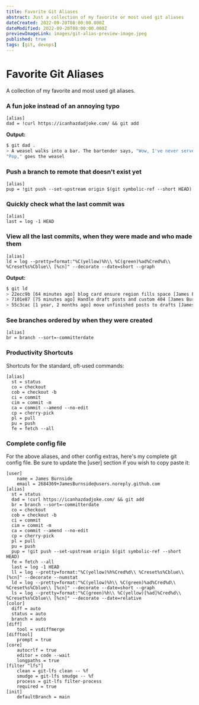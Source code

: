 ```yaml
---
title: Favorite Git Aliases
abstract: Just a collection of my favorite or most used git aliases
dateCreated: 2022-09-20T08:00:00.000Z
dateModified: 2022-09-20T08:00:00.000Z
previewImageLink: images/git-alias-preview-image.jpeg
published: true
tags: [git, devops]
---
```


# Favorite Git Aliases

A collection of my favorite and most used git aliases.

### A fun joke instead of an annoying typo

```git
[alias]
dad = !curl https://icanhazdadjoke.com/ && git add
```

**Output:**

```sh
$ git dad .
> A weasel walks into a bar. The bartender says, "Wow, I've never served a weasel before. What can I get for you?"
"Pop," goes the weasel
```

### Push a branch to remote that doesn't exist yet

```git
[alias]
pup = !git push --set-upstream origin $(git symbolic-ref --short HEAD)
```

### Quickly check what the last commit was

```git
[alias]
last = log -1 HEAD
```

### View all the last commits, when they were made and who made them

```git
[alias]
ld = log --pretty=format:"%C(yellow)%h\\ %C(green)%ad%Cred%d\\ %Creset%s%Cblue\\ [%cn]" --decorate --date=short --graph
```

**Output:**

```sh
$ git ld
> 22ecc9b [64 minutes ago] blog card ensure region fills space [James Burnside]
> 7101e87 [75 minutes ago] Handle draft posts and custom 404 [James Burnside]
> 55c3cac [1 year, 2 months ago] move unfinished posts to drafts [James Burnside]
```

### See branches ordered by when they were created

```git
[alias]
br = branch --sort=-committerdate
```

### Productivity Shortcuts

Shortcuts for the standard, oft-used commands:

```git
[alias]
  st = status
  co = checkout
  cob = checkout -b
  ci = commit
  cim = commit -m
  ca = commit --amend --no-edit
  cp = cherry-pick
  pl = pull
  pu = push
  fe = fetch --all
```

### Complete config file

For the above aliases, and other config extras, here's my complete git config file. Be sure to update the [user] section if you wish to copy paste it:

```git
[user]
	name = James Burnside
	email = 2684369+JamesBurnside@users.noreply.github.com
[alias]
  st = status
  dad = !curl https://icanhazdadjoke.com/ && git add
  br = branch --sort=-committerdate
  co = checkout
  cob = checkout -b
  ci = commit
  cim = commit -m
  ca = commit --amend --no-edit
  cp = cherry-pick
  pl = pull
  pu = push
  pup = !git push --set-upstream origin $(git symbolic-ref --short HEAD)
  fe = fetch --all
  last = log -1 HEAD
  ll = log --pretty=format:"%C(yellow)%h%Cred%d\\ %Creset%s%Cblue\\ [%cn]" --decorate --numstat
  ld = log --pretty=format:"%C(yellow)%h\\ %C(green)%ad%Cred%d\\ %Creset%s%Cblue\\ [%cn]" --decorate --date=short --graph
  ls = log --pretty=format:"%C(green)%h\\ %C(yellow)[%ad]%Cred%d\\ %Creset%s%Cblue\\ [%cn]" --decorate --date=relative
[color]
  diff = auto
  status = auto
  branch = auto
[diff]
	tool = vsdiffmerge
[difftool]
	prompt = true
[core]
	autocrlf = true
	editor = code --wait
	longpaths = true
[filter "lfs"]
	clean = git-lfs clean -- %f
	smudge = git-lfs smudge -- %f
	process = git-lfs filter-process
	required = true
[init]
	defaultBranch = main
```
